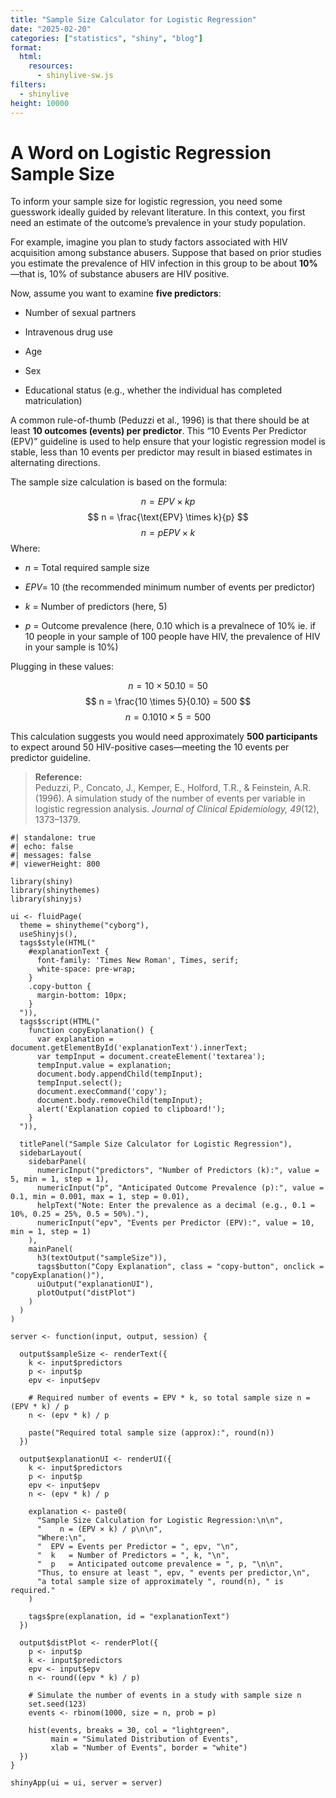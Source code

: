 ```yaml
---
title: "Sample Size Calculator for Logistic Regression"
date: "2025-02-20"
categories: ["statistics", "shiny", "blog"]
format:
  html:
    resources:
      - shinylive-sw.js
filters:
  - shinylive
height: 10000
---
```


# A Word on Logistic Regression Sample Size

To inform your sample size for logistic regression, you need some guesswork ideally guided by relevant literature. In this context, you first need an estimate of the outcome’s prevalence in your study population.

For example, imagine you plan to study factors associated with HIV acquisition among substance abusers. Suppose that based on prior studies you estimate the prevalence of HIV infection in this group to be about **10%**—that is, 10% of substance abusers are HIV positive.

Now, assume you want to examine **five predictors**:

-   Number of sexual partners

-   Intravenous drug use

-   Age

-   Sex

-   Educational status (e.g., whether the individual has completed matriculation)

A common rule-of-thumb (Peduzzi et al., 1996) is that there should be at least **10 outcomes (events) per predictor**. This “10 Events Per Predictor (EPV)” guideline is used to help ensure that your logistic regression model is stable, less than 10 events per predictor may result in biased estimates in alternating directions. 

The sample size calculation is based on the formula:

$$
n=EPV×kp
$$
$$
n = \frac{\text{EPV} \times k}{p}
$$
$$
n=pEPV×k​
$$
Where:

-   $n$ = Total required sample size

-   $EPV$= 10 (the recommended minimum number of events per predictor)

-   $k$ = Number of predictors (here, 5)

-   $p$ = Outcome prevalence (here, 0.10 which is a prevalnece of 10% ie. if 10 people in your sample of 100 people have HIV, the prevalence of HIV in your sample is 10%)

Plugging in these values:

$$
n=10×50.10=50
$$
$$
n = \frac{10 \times 5}{0.10} = 500
$$
$$
n=0.1010×5​=500
$$

This calculation suggests you would need approximately **500 participants** to expect around 50 HIV-positive cases—meeting the 10 events per predictor guideline.

> **Reference:**\
> Peduzzi, P., Concato, J., Kemper, E., Holford, T.R., & Feinstein, A.R. (1996). A simulation study of the number of events per variable in logistic regression analysis. *Journal of Clinical Epidemiology, 49*(12), 1373–1379.

```shinylive-r
#| standalone: true
#| echo: false 
#| messages: false
#| viewerHeight: 800

library(shiny)
library(shinythemes)
library(shinyjs)

ui <- fluidPage(
  theme = shinytheme("cyborg"),
  useShinyjs(),
  tags$style(HTML("
    #explanationText {
      font-family: 'Times New Roman', Times, serif;
      white-space: pre-wrap;
    }
    .copy-button {
      margin-bottom: 10px;
    }
  ")),
  tags$script(HTML("
    function copyExplanation() {
      var explanation = document.getElementById('explanationText').innerText;
      var tempInput = document.createElement('textarea');
      tempInput.value = explanation;
      document.body.appendChild(tempInput);
      tempInput.select();
      document.execCommand('copy');
      document.body.removeChild(tempInput);
      alert('Explanation copied to clipboard!');
    }
  ")),
  
  titlePanel("Sample Size Calculator for Logistic Regression"),
  sidebarLayout(
    sidebarPanel(
      numericInput("predictors", "Number of Predictors (k):", value = 5, min = 1, step = 1),
      numericInput("p", "Anticipated Outcome Prevalence (p):", value = 0.1, min = 0.001, max = 1, step = 0.01),
      helpText("Note: Enter the prevalence as a decimal (e.g., 0.1 = 10%, 0.25 = 25%, 0.5 = 50%)."),
      numericInput("epv", "Events per Predictor (EPV):", value = 10, min = 1, step = 1)
    ),
    mainPanel(
      h3(textOutput("sampleSize")),
      tags$button("Copy Explanation", class = "copy-button", onclick = "copyExplanation()"),
      uiOutput("explanationUI"),
      plotOutput("distPlot")
    )
  )
)

server <- function(input, output, session) {
  
  output$sampleSize <- renderText({
    k <- input$predictors
    p <- input$p
    epv <- input$epv
    
    # Required number of events = EPV * k, so total sample size n = (EPV * k) / p
    n <- (epv * k) / p
    
    paste("Required total sample size (approx):", round(n))
  })
  
  output$explanationUI <- renderUI({
    k <- input$predictors
    p <- input$p
    epv <- input$epv
    n <- (epv * k) / p
    
    explanation <- paste0(
      "Sample Size Calculation for Logistic Regression:\n\n",
      "    n = (EPV × k) / p\n\n",
      "Where:\n",
      "  EPV = Events per Predictor = ", epv, "\n",
      "  k   = Number of Predictors = ", k, "\n",
      "  p   = Anticipated outcome prevalence = ", p, "\n\n",
      "Thus, to ensure at least ", epv, " events per predictor,\n",
      "a total sample size of approximately ", round(n), " is required."
    )
    
    tags$pre(explanation, id = "explanationText")
  })
  
  output$distPlot <- renderPlot({
    p <- input$p
    k <- input$predictors
    epv <- input$epv
    n <- round((epv * k) / p)
    
    # Simulate the number of events in a study with sample size n
    set.seed(123)
    events <- rbinom(1000, size = n, prob = p)
    
    hist(events, breaks = 30, col = "lightgreen",
         main = "Simulated Distribution of Events",
         xlab = "Number of Events", border = "white")
  })
}

shinyApp(ui = ui, server = server)


```